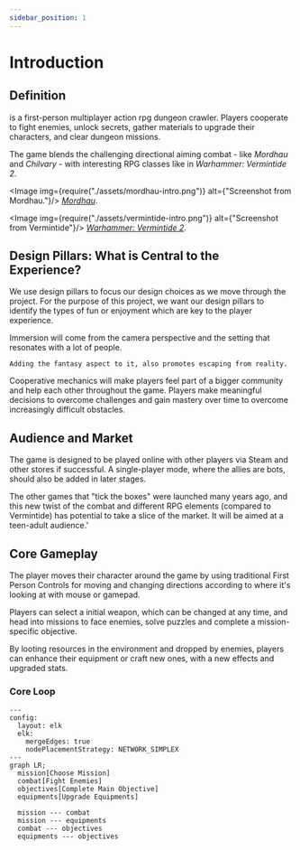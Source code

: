 ```yaml
---
sidebar_position: 1
---
```


# Introduction

## Definition

_<ProjectTitle/>_ is a first-person multiplayer action rpg dungeon crawler. 
Players cooperate to fight enemies, unlock secrets, gather materials to upgrade 
their characters, and clear dungeon missions.

The game blends the challenging directional aiming combat - like _Mordhau_ and 
_Chilvary_ - with interesting RPG classes like in _Warhammer: Vermintide 2_.

<Image img={require("./assets/mordhau-intro.png")} alt={"Screenshot from Mordhau."}/>
[_Mordhau_](https://store.steampowered.com/app/629760/MORDHAU/).

<Image img={require("./assets/vermintide-intro.png")} alt={"Screenshot from Vermintide"}/>
[_Warhammer: Vermintide 2_](https://store.steampowered.com/app/552500/Warhammer_Vermintide_2/).

## Design Pillars: What is Central to the Experience?

We use design pillars to focus our design choices as we move through the project.
For the purpose of this project, we want our design pillars to identify the types
of fun or enjoyment which are key to the player experience.

<Tabs>
  <TabItem value="immersion" label="Immersion" default>
    Immersion will come from the camera perspective and the setting that resonates 
    with a lot of people. 

    Adding the fantasy aspect to it, also promotes escaping from reality.
  </TabItem>
  <TabItem value="fellowship" label="Fellowship">
    Cooperative mechanics will make players feel part of a bigger community
    and help each other throughout the game.
  </TabItem>
  <TabItem value="challenge" label="Challenge">
    Players make meaningful decisions to overcome challenges and gain mastery 
    over time to overcome increasingly difficult obstacles.
  </TabItem>
</Tabs>

## Audience and Market

The game is designed to be played online with other players via Steam and other
stores if successful. A single-player mode, where the allies are bots, should 
also be added in later stages.

The other games that "tick the boxes" were launched many years ago, and this new
twist of the combat and different RPG elements (compared to Vermintide) has 
potential to take a slice of the market. It will be aimed at a teen-adult audience.'

## Core Gameplay

The player moves their character around the game by using traditional First Person
Controls for moving and changing directions according to where it's looking at 
with mouse or gamepad.

Players can select a initial weapon, which can be changed at any time, and head
into missions to face enemies, solve puzzles and complete a mission-specific 
objective.

By looting resources in the environment and dropped by enemies, players can enhance
their equipment or craft new ones, with a new effects and upgraded stats.

### Core Loop

```mermaid
---
config:
  layout: elk
  elk:
    mergeEdges: true
    nodePlacementStrategy: NETWORK_SIMPLEX
---
graph LR;
  mission[Choose Mission]
  combat[Fight Enemies]
  objectives[Complete Main Objective]
  equipments[Upgrade Equipments]

  mission --- combat
  mission --- equipments
  combat --- objectives
  equipments --- objectives
```
